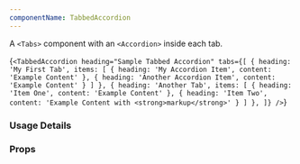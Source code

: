 ```yaml
---
componentName: TabbedAccordion
---
```


A `<Tabs>` component with an `<Accordion>` inside each tab.

<LiveComponent>{`<TabbedAccordion
  heading="Sample Tabbed Accordion"
  tabs={[
    {
      heading: 'My First Tab',
      items: [
        { heading: 'My Accordion Item', content: 'Example Content' },
        { heading: 'Another Accordion Item', content: 'Example Content' }
      ]
    },
    {
      heading: 'Another Tab',
      items: [
        { heading: 'Item One', content: 'Example Content' },
        { heading: 'Item Two', content: 'Example Content with <strong>markup</strong>' }
      ]
    },
  ]}
/>`}</LiveComponent>

### Usage Details

<UsageDetails packageName="@hashicorp/react-tabbed-accordion" />

### Props

<PropsTable props={componentProps} />
